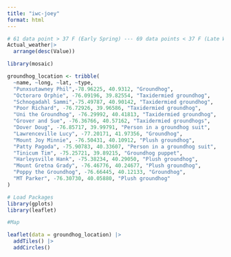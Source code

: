 ```yaml
---
title: "iwc-joey"
format: html
---
```


```r
# 61 data point > 37 F (Early Spring) --- 69 data points < 37 F (Late Winter)
Actual_weather|>
  arrange(desc(Value))
```

```r
library(mosaic)

groundhog_location <- tribble(
  ~name, ~long, ~lat, ~type,
  "Punxsutawney Phil",-78.96225, 40.9312, "Groundhog", 
  "Octoraro Orphie", -76.09196, 39.82554, "Taxidermied groundhog",
  "Schnogadahl Sammi",-75.49787, 40.90142, "Taxidermied groundhog",
  "Poor Richard", -76.72926, 39.96586, "Taxidermied groundhog",
  "Uni the Groundhog", -76.29992, 40.41813, "Taxidermied groundhog",
  "Grover and Sue", -76.36766, 40.57162, "Taxidermied groundhogs",
  "Dover Doug", -76.85717, 39.99791, "Person in a groundhog suit",
  "Lawrenceville Lucy", -77.20171, 41.97356, "Groundhog",
  "Mount Joy Minnie", -76.50431, 40.10912, "Plush groundhog",
  "Patty Pagoda", -75.90783, 40.33607, "Person in a groundhog suit",
  "Tinicum Tim", -75.25721, 39.89215, "Groundhog puppet",
  "Harleysville Hank", -75.38234, 40.29050, "Plush groundhog",
  "Mount Gretna Grady", -76.46776, 40.24677, "Plush groundhog",
  "Poppy the Groundhog", -76.66445, 40.12133, "Groundhog",
  "MT Parker", -76.30730, 40.05880,	"Plush groundhog"
)
```

```r
# Load Packages
library(gplots)
library(leaflet)
```

```r
#Map

leaflet(data = groundhog_location) |>
  addTiles() |>
  addCircles()
```

